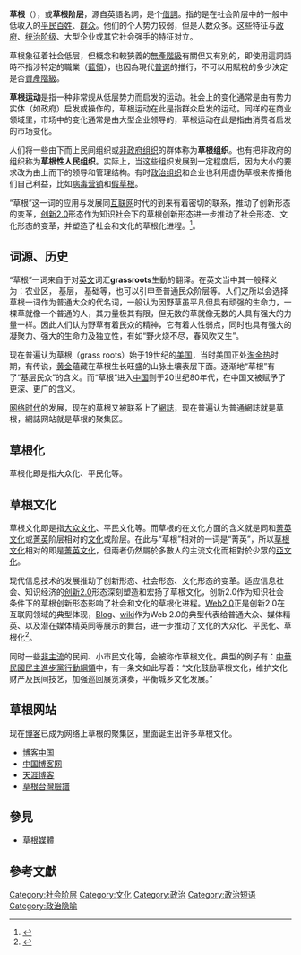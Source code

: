 {{original research|time=2013-01-14T00:37:25+00:00}}
{{refimprove|time=2013-01-14T00:37:25+00:00}}
{{noteTA
|G1=IT}}
{{Democracy}}
'''草根'''（{{lang-en|Grassroots}}），或'''草根阶层'''，源自英語名詞，是个[[借詞|借詞]]。指的是在社会阶层中的一般中低收入的[[平民|平民]][[百姓|百姓]]、[[群众|群众]]。他们的个人势力较弱，但是人数众多。这些特征与[[政府|政府]]、[[统治阶级|统治阶级]]、大型企业或其它社会强手的特征对立。

草根象征着社会低层，但概念和較狹義的[[無產階級|無產階級]]有關但又有別的，即使用這詞語時不指涉特定的職業（[[藍領|藍領]]），也因為現代[[普選|普選]]的推行，不可以用賦稅的多少決定是否[[資產階級|資產階級]]。

'''草根运动'''是指一种非常规从低层势力而启发的运动。社会上的变化通常是由有势力实体（如政府）启发或操作的，草根运动在此是指群众启发的运动。同样的在商业领域里，市场中的变化通常是由大型企业领导的，草根运动在此是指由消费者启发的市场变化。

人们将一些由下而上民间组织或[[非政府组织|非政府组织]]的群体称为'''草根组织'''。也有把非政府的组织称为'''草根性人民组织'''。实际上，当这些组织发展到一定程度后，因为大小的要求改为由上而下的领导和管理结构。有时[[政治组织|政治组织]]和企业也利用虚伪草根来传播他们自己利益，比如[[病毒营销|病毒营销]]和[[假草根|假草根]]。

“草根”这一词的应用与发展同[[互联网|互联网]]时代的到来有着密切的联系，推动了创新形态的变革，[[创新2.0|创新2.0]]形态作为知识社会下的草根创新形态进一步推动了社会形态、文化形态的变革，并塑造了社会和文化的草根化进程。<ref>{{Cite web |url=http://www.mgov.cn/complexity/complexity8.htm |title=复杂性科学视野下的科技创新 |accessdate=2009-05-05 |archive-date=2009-02-12 |archive-url=https://web.archive.org/web/20090212181231/http://mgov.cn/complexity/complexity8.htm |dead-url=no }}</ref>。

== 词源、历史 ==
“草根”一词来自于对[[英文|英文]]词汇'''grassroots'''生動的翻译。在英文当中其一般释义为：农业区， 基层， 基础等，也可以引申至普通民众阶层等。人们之所以会选择草根一词作为普通大众的代名词，一般认为因野草虽平凡但具有顽强的生命力，一棵草就像一个普通的人，其力量极其有限，但无数的草就像无数的人具有强大的力量一样。因此人们认为野草有着民众的精神，它有着人性弱点，同时也具有强大的凝聚力、强大的生命力及独立性，有如“野火烧不尽，春风吹又生”。

现在普遍认为草根（grass roots）始于19世纪的[[美国|美国]]，当时美国正处[[淘金热|淘金热]]时期，有传说，[[黄金|黄金]]蕴藏在草根生长旺盛的山脉土壤表层下面。逐渐地“草根”有了“基层民众”的含义。而“草根”进入[[中国|中国]]则于20世纪80年代，在中国又被赋予了更深、更广的含义。

[[网络时代|网络时代]]的发展，现在的草根又被联系上了[[網誌|網誌]]，现在普遍认为普通網誌就是草根，網誌网站就是草根的聚集区。

== 草根化 ==
草根化即是指大众化、平民化等。

== 草根文化 ==
草根文化即是指[[大众文化|大众文化]]、平民文化等。而草根的在文化方面的含义就是同和[[菁英文化|菁英文化]]或[[菁英|菁英]]阶层相对的[[文化|文化]]或阶层。在此与“草根”相对的一词是“菁英”，所以[[草根文化|草根文化]]相对的即是[[菁英文化|菁英文化]]，但兩者仍然屬於多數人的主流文化而相對於少眾的[[亞文化|亞文化]]。

现代信息技术的发展推动了创新形态、社会形态、文化形态的变革。适应信息社会、知识经济的[[创新2.0|创新2.0]]形态深刻塑造和宏扬了草根文化，创新2.0作为知识社会条件下的草根创新形态影响了社会和文化的草根化进程。[[Web2.0|Web2.0]]正是创新2.0在互联网领域的典型体现，[[Blog|Blog]]、[[wiki|wiki]]作为Web 2.0的典型代表给普通大众、媒体精英、以及潜在媒体精英同等展示的舞台，进一步推动了文化的大众化、平民化、草根化<ref>{{cite web
|url=http://www.mgov.cn/lab/innovation20info.htm
|title=创新2.0研究相关资料
|author=mGov Lab China
|date=2009-01-01
|accessdate=2009-05-01
|publisher=mgov.cn
|archive-date=2010-02-26
|archive-url=https://web.archive.org/web/20100226001449/http://www.mgov.cn/lab/innovation20info.htm
|dead-url=no
}}</ref>。

同时一些[[非主流|非主流]]的民间、小市民文化等，会被称作草根文化。典型的例子有：[[中華民國|中華民國]][[民主進步黨|民主進步黨]][[行動綱領|行動綱領]]中，有一条文如此写着：“文化鼓励草根文化，维护文化财产及民间技艺，加强巡回展览演奏，平衡城乡文化发展。”

== 草根网站 ==
现在[[博客|博客]]已成为网络上草根的聚集区，里面诞生出许多草根文化。
*[http://www.blogchina.com/ 博客中国] {{Wayback|url=http://www.blogchina.com/ |date=20060706075456 }}
*[https://web.archive.org/web/20200322172839/http://www.blogcn.com/ 中国博客网]
*[http://www.tianya.cn/ 天涯博客] {{Wayback|url=http://www.tianya.cn/ |date=20080904012213 }}
*[https://web.archive.org/web/20191222041842/http://www.i2taiwan.com/ 草根台灣臉譜]

== 參見 ==
*[[草根媒體|草根媒體]]

== 參考文獻 ==
{{reflist}}

{{社会阶层}}

[[Category:社会阶层|Category:社会阶层]]
[[Category:文化|Category:文化]]
[[Category:政治|Category:政治]]
[[Category:政治短语|Category:政治短语]]
[[Category:政治隐喻|Category:政治隐喻]]